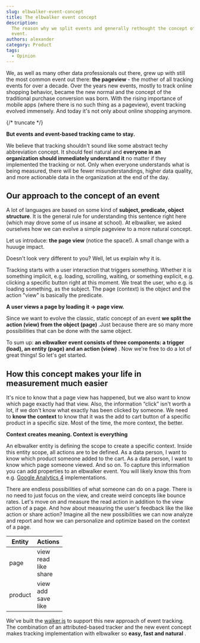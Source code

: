 ```yaml
---
slug: elbwalker-event-concept
title: The elbwalker event concept
description:
  The reason why we split events and generally rethought the concept of an
  event.
authors: alexander
category: Product
tags:
  - Opinion
---
```


We, as well as many other data professionals out there, grew up with still the
most common event out there: **the pageview** - the mother of all tracking
events for over a decade. Over the years new events, mostly to track online
shopping behavior, became the new normal and the concept of the traditional
purchase conversion was born. With the rising importance of mobile apps (where
there is no such thing as a pageview), event tracking evolved immensely. And
today it's not only about online shopping anymore.

{/* truncate */}

**But events and event-based tracking came to stay.**

We believe that tracking shouldn't sound like some abstract techy abbreviation
concept. It should feel natural and **everyone in an organization should
immediately understand it** no matter if they implemented the tracking or not.
Only when everyone understands what is being measured, there will be fewer
misunderstandings, higher data quality, and more actionable data in the
organization at the end of the day.

## Our approach to the concept of an event

A lot of languages are based on some kind of **subject, predicate, object
structure**. It is the general rule for understanding this sentence right here
(which may drove some of us insane at school). At elbwalker, we asked ourselves
how we can evolve a simple pageview to a more natural concept.

Let us introduce: **the page view** (notice the space!). A small change with a
huuuge impact.

Doesn't look very different to you? Well, let us explain why it is.

Tracking starts with a user interaction that triggers something. Whether it is
something implicit, e.g. loading, scrolling, waiting, or something explicit,
e.g. clicking a specific button right at this moment. We treat the user, who
e.g. is loading something, as the subject. The page (context) is the object and
the action "view" is basically the predicate.

**A user views a page by loading it &rarr; page view.**

Since we want to evolve the classic, static concept of an event **we split the
action (view) from the object (page)** .Just because there are so many more
possibilities that can be done with the same object.

To sum up: **an elbwalker event consists of three components: a trigger (load),
an entity (page) and an action (view)** . Now we're free to do a lot of great
things! So let's get started.

## How this concept makes your life in measurement much easier

It's nice to know that a page view has happened, but we also want to know which
page exactly had that view. Also, the information “click” isn't worth a lot, if
we don't know what exactly has been clicked by someone. We need to **know the
context** to know that it was the add to cart button of a specific product in a
specific size. Most of the time, the more context, the better.

**Context creates meaning. Context is everything**

An elbwalker entity is defining the scope to create a specific context. Inside
this entity scope, all actions are to be defined. As a data person, I want to
know which product someone added to the cart. As a data person, I want to know
which page someone viewed. And so on. To capture this information you can add
properties to an elbwalker event. You will likely know this from e.g.
[Google Analytics 4](https://developers.google.com/analytics/devguides/collection/ga4)
implementations.

There are endless possibilities of what someone can do on a page. There is no
need to just focus on the view, and create weird concepts like bounce rates.
Let's move on and measure the read action in addition to the view action of a
page. And how about measuring the user's feedback like the like action or share
action? Imagine all the new possibilities we can now analyze and report and how
we can personalize and optimize based on the context of a page.

| Entity  | Actions                             |
| ------- | ----------------------------------- |
| page    | view<br />read<br />like<br />share |
| product | view<br />add<br />save<br />like   |

We've built the [walker.js](/docs/sources/walkerjs/) to support this new
approach of event tracking. The combination of an attributed-based tracker and
the new event concept makes tracking implementation with elbwalker so **easy,
fast and natural** .
